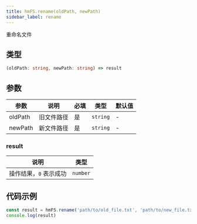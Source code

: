 ```yaml
---
title: hmFS.rename(oldPath, newPath)
sidebar_label: rename
---
```


重命名文件

## 类型

```ts
(oldPath: string, newPath: string) => result
```

## 参数

| 参数    | 说明       | 必填 | 类型     | 默认值 |
| ------- | ---------- | ---- | -------- | ------ |
| oldPath | 旧文件路径 | 是   | `string` | -      |
| newPath | 新文件路径 | 是   | `string` | -      |

### result

| 说明                   | 类型     |
| ---------------------- | -------- |
| 操作结果，`0` 表示成功 | `number` |

## 代码示例

```js
const result = hmFS.rename('path/to/old_file.txt', 'path/to/new_file.txt')
console.log(result)
```
